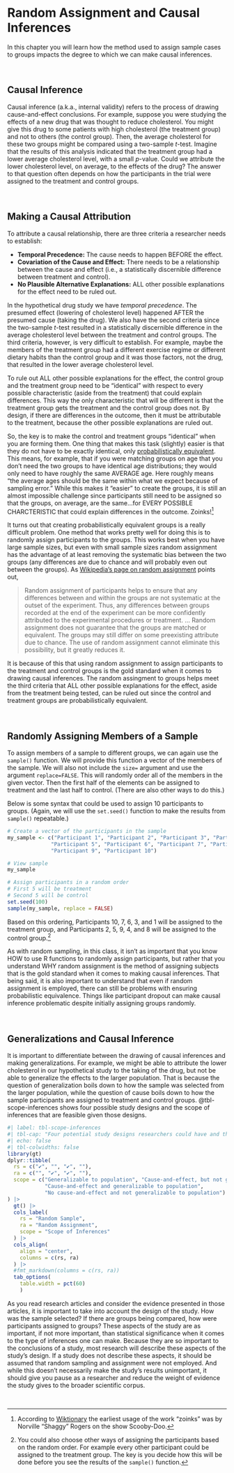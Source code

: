 # Random Assignment and Causal Inferences {#sec-cause}

In this chapter you will learn how the method used to assign sample cases to groups impacts the degree to which we can make causal inferences. 

<br />


## Causal Inference

Causal inference (a.k.a., internal validity) refers to the process of drawing cause-and-effect conclusions. For example, suppose you were studying the effects of a new drug that was thought to reduce cholesterol. You might give this drug to some patients with high cholesterol (the treatment group) and not to others (the control group). Then, the average cholesterol for these two groups might be compared using a two-sample *t*-test. Imagine that the results of this analysis indicated that the treatment group had a lower average cholesterol level, with a small *p*-value. Could we attribute the lower cholesterol level, on average, to the effects of the drug? The answer to that question often depends on how the participants in the trial were assigned to the treatment and control groups.


<br />


## Making a Causal Attribution

To attribute a causal relationship, there are three criteria a researcher needs to establish:

- **Temporal Precedence:** The cause needs to happen BEFORE the effect.
- **Covariation of the Cause and Effect:** There needs to be a relationship between the cause and effect (i.e., a statistically discernible difference between treatment and control).
- **No Plausible Alternative Explanations:** ALL other possible explanations for the effect need to be ruled out.


In the hypothetical drug study we have *temporal precedence*. The presumed effect (lowering of cholesterol level) happened AFTER the presumed cause (taking the drug). We also have the second criteria since the two-sample *t*-test resulted in a statistically discernible difference in the average cholesterol level between the treatment and control groups. The third criteria, however, is very difficult to establish. For example, maybe the members of the treatment group had a different exercise regime or different dietary habits than the control group and it was those factors, not the drug, that resulted in the lower average cholesterol level.

To rule out ALL other possible explanations for the effect, the control group and the treatment group need to be "identical" with respect to every possible characteristic (aside from the treatment) that could explain differences. This way the only characteristic that will be different is that the treatment group gets the treatment and the control group does not. By design, if there are differences in the outcome, then it must be attributable to the treatment, because the other possible explanations are ruled out.

So, the key is to make the control and treatment groups "identical" when you are forming them. One thing that makes this task (slightly) easier is that they do not have to be exactly identical, only [probabilistically equivalent](https://conjointly.com/kb/probabilistic-equivalence/). This means, for example, that if you were matching groups on age that you don’t need the two groups to have identical age distributions; they would only need to have roughly the same AVERAGE age. Here roughly means "the average ages should be the same within what we expect because of sampling error." While this makes it "easier" to create the groups, it is still an almost impossible challenge since participants still need to be assigned so that the groups, on average, are the same...for EVERY POSSIBLE CHARCTERISTIC that could explain differences in the outcome. Zoinks!^[According to [Wiktionary](https://en.wiktionary.org/wiki/zoinks) the earliest usage of the work "zoinks" was by Norville "Shaggy" Rogers on the show Scooby-Doo.]

It turns out that creating probabilistically equivalent groups is a really difficult problem. One method that works pretty well for doing this is to randomly assign participants to the groups. This works best when you have large sample sizes, but even with small sample sizes random assignment has the advantage of at least removing the systematic bias between the two groups (any differences are due to chance and will probably even out between the groups). As [Wikipedia’s page on random assignment](https://en.wikipedia.org/wiki/Random_assignment) points out,

> Random assignment of participants helps to ensure that any differences between and within the groups are not systematic at the outset of the experiment. Thus, any differences between groups recorded at the end of the experiment can be more confidently attributed to the experimental procedures or treatment. … Random assignment does not guarantee that the groups are matched or equivalent. The groups may still differ on some preexisting attribute due to chance. The use of random assignment cannot eliminate this possibility, but it greatly reduces it.

It is because of this that using random assignment to assign participants to the treatment and control groups is the gold standard when it comes to drawing causal inferences. The random assingment to groups helps meet the third criteria that ALL other possible explanations for the effect, aside from the treatment being tested, can be ruled out since the control and treatment groups are probabilistically equivalent.

<br />


## Randomly Assigning Members of a Sample

To assign members of a sample to different groups, we can again use the `sample()` function. We will provide this function a vector of the members of the sample. We will also not include the `size=` argument and use the argument `replace=FALSE`. This will randomly order all of the members in the given vector. Then the first half of the elements can be assigned to treatment and the last half to control. (There are also other ways to do this.)

Below is some syntax that could be used to assign 10 participants to groups. (Again, we will use the `set.seed()` function to make the results from `sample()` repeatable.)

```r
# Create a vector of the participants in the sample
my_sample <- c("Participant 1", "Participant 2", "Participant 3", "Participant 4", 
              "Participant 5", "Participant 6", "Participant 7", "Participant 8", 
              "Participant 9", "Participant 10")

# View sample
my_sample

# Assign participants in a random order
# First 5 will be treatment
# Second 5 will be control
set.seed(100)
sample(my_sample, replace = FALSE) 
```

Based on this ordering, Participants 10, 7, 6, 3, and 1 will be assigned to the treatment group, and Participants 2, 5, 9, 4, and 8 will be assigned to the control group.^[You could also choose other ways of assigning the participants based on the random order. For example every other participant could be assigned to the treatment group. The key is you decide how this will be done before you see the results of the `sample()` function.] 

As with random sampling, in this class, it isn't as important that you know HOW to use R functions to randomly assign participants, but rather that you understand WHY random assignment is the method of assigning subjects that is the gold standard when it comes to making causal inferences. That being said, it is also important to understand that even if random assignment is employed, there can still be problems with ensuring probabilistic equivalence. Things like participant dropout can make causal inference problematic despite initially assigning groups randomly.

<br />


## Generalizations and Causal Inference

It is important to differentiate between the drawing of causal inferences and making generalizations. For example, we might be able to attribute the lower cholesterol in our hypothetical study to the taking of the drug, but not be able to generalize the effects to the larger population. That is because the question of generalization boils down to how the sample was selected from the larger population, while the question of cause boils down to how the sample participants are assigned to treatment and control groups. @tbl-scope-inferences shows four possible study designs and the scope of inferences that are feasible given those designs.



```r
#| label: tbl-scope-inferences
#| tbl-cap: "Four potential study designs researchers could have and the scope of inferences that they could make based on the study design."
#| echo: false
#| tbl-colwidths: false
library(gt)
dplyr::tibble(
  rs = c("✔", "", "✔", ""),
  ra = c("", "✔", "✔", ""),
  scope = c("Generalizable to population", "Cause-and-effect, but not generalizable to population",
            "Cause-and-effect and generalizable to population",
            "No cause-and-effect and not generalizable to population")
) |>
  gt() |>
  cols_label(
    rs = "Random Sample",
    ra = "Random Assignment",
    scope = "Scope of Inferences"
  ) |>
  cols_align(
    align = "center",
    columns = c(rs, ra)
  ) |>
  #fmt_markdown(columns = c(rs, ra))
  tab_options(
    table.width = pct(60)
    )
```

As you read research articles and consider the evidence presented in those articles, it is important to take into account the design of the study. How was the sample selected? If there are groups being compared, how were participants assigned to groups? These aspects of the study are as important, if not more important, than statistical significance when it comes to the type of inferences one can make. Because they are so important to the conclusions of a study, most research will describe these aspects of the study's design. If a study does not describe these aspects, it should be assumed that random sampling and assignment were not employed. And while this doesn't necessarily make the study's results unimportant, it should give you pause as a researcher and reduce the weight of evidence the study gives to the broader scientific corpus.

<br />






<!-- ## References -->

